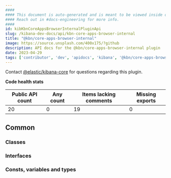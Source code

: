 ```yaml
---
####
#### This document is auto-generated and is meant to be viewed inside our experimental, new docs system.
#### Reach out in #docs-engineering for more info.
####
id: kibKbnCoreAppsBrowserInternalPluginApi
slug: /kibana-dev-docs/api/kbn-core-apps-browser-internal
title: "@kbn/core-apps-browser-internal"
image: https://source.unsplash.com/400x175/?github
description: API docs for the @kbn/core-apps-browser-internal plugin
date: 2023-04-29
tags: ['contributor', 'dev', 'apidocs', 'kibana', '@kbn/core-apps-browser-internal']
---
```




Contact [@elastic/kibana-core](https://github.com/orgs/elastic/teams/kibana-core) for questions regarding this plugin.

**Code health stats**

| Public API count  | Any count | Items lacking comments | Missing exports |
|-------------------|-----------|------------------------|-----------------|
| 20 | 0 | 19 | 0 |

## Common

### Classes
<DocDefinitionList data={kbnCoreAppsBrowserInternalObj.common.classes}/>

### Interfaces
<DocDefinitionList data={kbnCoreAppsBrowserInternalObj.common.interfaces}/>

### Consts, variables and types
<DocDefinitionList data={kbnCoreAppsBrowserInternalObj.common.misc}/>

